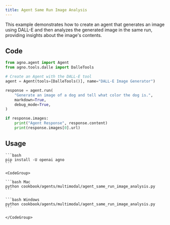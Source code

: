 ```yaml
---
title: Agent Same Run Image Analysis
---
```


This example demonstrates how to create an agent that generates an image using DALL-E and then analyzes the generated image in the same run, providing insights about the image's contents.

## Code

```python cookbook/agents/multimodal/agent_same_run_image_analysis.py
from agno.agent import Agent
from agno.tools.dalle import DalleTools

# Create an Agent with the DALL-E tool
agent = Agent(tools=[DalleTools()], name="DALL-E Image Generator")

response = agent.run(
    "Generate an image of a dog and tell what color the dog is.",
    markdown=True,
    debug_mode=True,
)

if response.images:
    print("Agent Response", response.content)
    print(response.images[0].url)
```

## Usage

<Steps>
  <Snippet file="create-venv-step.mdx" />

  <Step title="Install libraries">

    ```bash
    pip install -U openai agno
    ```

  </Step>

  <Step title="Run Agent">

    <CodeGroup>

    ```bash Mac
    python cookbook/agents/multimodal/agent_same_run_image_analysis.py
    ```

    ```bash Windows
    python cookbook/agents/multimodal/agent_same_run_image_analysis.py
    ```

    </CodeGroup>

  </Step>

</Steps>